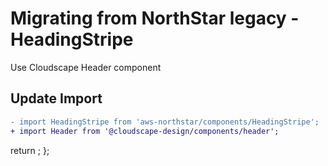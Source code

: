 
<Meta title="Migration/HeadingStripe" />

# Migrating from NorthStar legacy - HeadingStripe

Use <Link href='https://cloudscape.design/components/header' target='_blank'>Cloudscape Header component</Link>

## Update Import

```diff
- import HeadingStripe from 'aws-northstar/components/HeadingStripe';
+ import Header from '@cloudscape-design/components/header';
```

  return <SyntaxHighlighter/>;
};